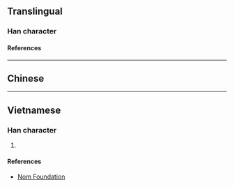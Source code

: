 {{character info/new}}
==Translingual==

===Han character===
{{Han char|rn=75|rad=木|as=09|sn=13|four=|canj=DTBN|ids=⿰木前}}

====References====
{{Han ref|kx=0538.060|dkj=15088|dj=0925.190|hdz=21255.040|uh=693E}}

----

==Chinese==
{{zh-see|箋|v}}

----

==Vietnamese==

===Han character===
{{vi-readings|rs=木09|reading=tiên}}

# {{rfdef|vi|sort=木09}}

====References====
* [http://nomfoundation.org/common/nom_details.php?codepoint=693e Nom Foundation]